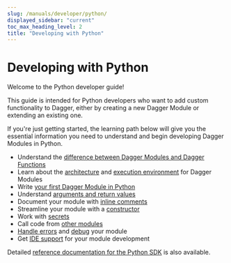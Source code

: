 ```yaml
---
slug: /manuals/developer/python/
displayed_sidebar: "current"
toc_max_heading_level: 2
title: "Developing with Python"
---
```


# Developing with Python

Welcome to the Python developer guide!

This guide is intended for Python developers who want to add custom functionality to Dagger, either by creating a new Dagger Module or extending an existing one.

If you're just getting started, the learning path below will give you the essential information you need to understand and begin developing Dagger Modules in Python.

- Understand the [difference between Dagger Modules and Dagger Functions](../overview/382910-modules-vs-functions.mdx)
- Learn about the [architecture](../overview/482011-architecture.mdx) and [execution environment](../overview/942201-execution-environment.mdx) for Dagger Modules
- Write [your first Dagger Module in Python](./419481-first-module.mdx)
- Understand [arguments and return values](./753720-functions.mdx)
- Document your module with [inline comments](./640201-documentation.mdx)
- Streamline your module with a [constructor](./428321-constructor.mdx)
- Work with [secrets](./579291-secrets.mdx)
- Call code from [other modules](./172930-dependencies.mdx)
- [Handle errors](./582829-error-handling.mdx) and [debug](./924959-debugging.mdx) your module
- Get [IDE support](./742020-ide-integration.mdx) for your module development

Detailed [reference documentation for the Python SDK](https://dagger-io.readthedocs.org/) is also available.
